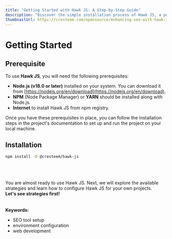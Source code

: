 ---
title: "Getting Started with Hawk JS: A Step-by-Step Guide"
description: "Discover the simple installation process of Hawk JS, a powerful tool for enhancing your website's SEO. This guide will ensure you have everything you need to set up Hawk JS and improve your site's visibility."
thumbnailUrl: https://cresteem.com/opensource/enhancing-seo-with-hawk-js/thumbnail.png
---

# Getting Started

## Prerequisite
To use **Hawk JS**, you will need the following prerequisites:

- **Node.js (v18.0 or later)** installed on your system. You can download it from
[https://nodejs.org/en/download](https://nodejs.org/en/download).
- **NPM** (Node Package Manager) or **YARN** should be installed along with Node.js.
- **Internet** to install Hawk JS from npm registry.

Once you have these prerequisites in place, you can follow the installation steps in the project's documentation
to set up and run the project on your local machine.

## Installation

```sh npm2yarn
npm install -D @cresteem/hawk-js
```

<br/>
<br/>
<br/>
You are almost ready to use Hawk JS. Next, we will explore the available strategies and learn how to configure Hawk JS for your own projects.
<br/>
<b>Let's see strategies first!</b>


<br/>
<br/>
<br/>
<strong>Keywords:</strong>
<ul className={style.keywords}>
    <li>SEO tool setup</li>
    <li>environment configuration</li>
    <li>web development</li>
</ul>
